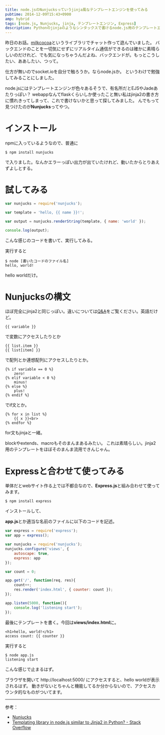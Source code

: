 ```yaml
---
title: node.jsのNunjucksっていうjinja風なテンプレートエンジンを使ってみる
pubtime: 2014-12-09T15:43+0900
amp: hybrid
tags: [node.js, Nunjucks, jinja, テンプレートエンジン, Express]
description: Pythonのjinjaのようなシンタックスで書けるnode.js用のテンプレートエンジン「nunjucks」の使い方の解説です。
---
```


昨日のお話。[milkcocoa](https://mlkcca.com)というライブラリでチャット作って遊んでいました。
バックエンドのことを一切気にせずにリアルタイム通信ができるのは確かに素晴らしいのだけれど、でも気になっちゃうんだよね、バックエンドが。もっとこうしたい、ああしたい、つって。

仕方が無いのでsocket.ioを自分で触ろうか。ならnode.jsか。
というわけで勉強してみることにしました。

node.jsにはテンプレートエンジンが色々あるそうで、有名所だとEJSやJadeあたりっぽい？
webappなんてflaskくらいしか使ったこと無い私はjinja2の書き方に慣れきってしまって、これで書けないかと思って探してみました。
んでもって見つけたのが**Nunjucks**ってやつ。

# インストール
npmに入っているようなので、普通に
``` shell
$ npm install nunjucks
```
で入りました。なんかエラーっぽい出力が出ていたけれど、動いたからとりあえずよしとする。

# 試してみる
``` javascript
var nunjucks = require('nunjucks');

var template = 'hello, {{ name }}!';

var output = nunjucks.renderString(template, { name: 'world' });

console.log(output);
```
こんな感じのコードを書いて、実行してみる。

実行すると
``` shell
$ node [書いたコードのファイル名]
hello, world!
```
hello worldだけ。

# Nunjucksの構文
ほぼ完全にjinja2と同じっぽい。違いについては[Q&A](http://mozilla.github.io/nunjucks/faq.html#can-i-use-the-same-templates-between-nunjucks-and-jinja2-what-are-the-differences)をご覧ください。英語だけど。

``` jinja2
{{ variable }}
```
で変数にアクセスしたりとか

``` jinja2
{{ list.item }}
{{ list[item] }}
```
で配列とか連想配列にアクセスしたりとか。

``` jinja2
{% if variable == 0 %}
    zero!
{% elif variable < 0 %}
    minus!
{% else %}
    plus!
{% endif %}
```
でif文とか。

``` jinja2
{% for x in list %}
    {{ x }}<br>
{% endfor %}
```
for文もjinjaと一緒。

blockやextends、macroもそのまんまあるみたい。
これは素晴らしい。jinja2用のテンプレートをほぼそのまんま流用できんじゃん。

# Expressと合わせて使ってみる
単体だとwebサイト作る上では不都合なので、**Express.js**と組み合わせて使ってみます。

``` shell
$ npm install express
```
インストールして、

**app.js**とか適当な名前のファイルに以下のコードを記述。
``` javascript
var express = require('express');
var app = express();

var nunjucks = require('nunjucks');
nunjucks.configure('views', {
    autoscape: true,
    express: app
});

var count = 0;

app.get('/', function(req, res){
    count++;
    res.render('index.html', { counter: count });
});

app.listen(5000, function(){
    console.log('listening start');
});
```

最後にテンプレートを書く。今回は**views/index.html**に。
``` jinja2
<h1>hello, world!</h1>
access count: {{ counter }}
```

実行すると
``` shell
$ node app.js
listening start
```
こんな感じで止まるはず。

ブラウザを開いて http://localhost:5000/ にアクセスすると、hello worldが表示されるはず。
動きがないとちゃんと機能してるか分からないので、アクセスカウンタ的なものがついてます。

---

参考：
- [Nunjucks](http://mozilla.github.io/nunjucks/)
- [Templating library in node.js similar to Jinja2 in Python? - Stack Overflow](http://stackoverflow.com/questions/18175466/templating-library-in-node-js-similar-to-jinja2-in-python)
